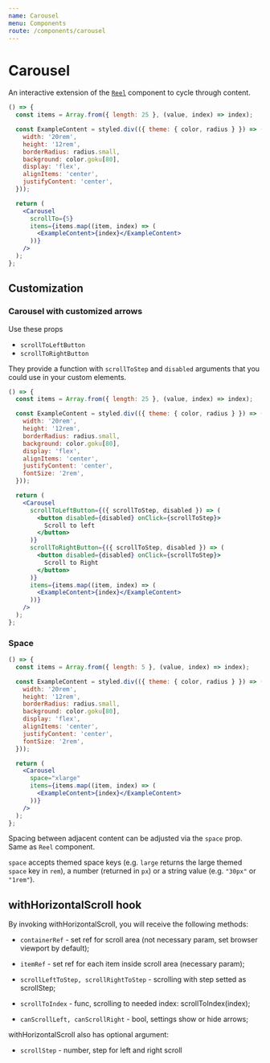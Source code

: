 ```yaml
---
name: Carousel
menu: Components
route: /components/carousel
---
```


# Carousel

An interactive extension of the [`Reel`](../reel) component to cycle through content.

```jsx react-live
() => {
  const items = Array.from({ length: 25 }, (value, index) => index);

  const ExampleContent = styled.div(({ theme: { color, radius } }) => ({
    width: '20rem',
    height: '12rem',
    borderRadius: radius.small,
    background: color.goku[80],
    display: 'flex',
    alignItems: 'center',
    justifyContent: 'center',
  }));

  return (
    <Carousel
      scrollTo={5}
      items={items.map((item, index) => (
        <ExampleContent>{index}</ExampleContent>
      ))}
    />
  );
};
```

## Customization

### Carousel with customized arrows

Use these props

- `scrollToLeftButton`
- `scrollToRightButton`

They provide a function with `scrollToStep` and `disabled` arguments that you could use in your custom elements.

```jsx react-live
() => {
  const items = Array.from({ length: 25 }, (value, index) => index);

  const ExampleContent = styled.div(({ theme: { color, radius } }) => ({
    width: '20rem',
    height: '12rem',
    borderRadius: radius.small,
    background: color.goku[80],
    display: 'flex',
    alignItems: 'center',
    justifyContent: 'center',
    fontSize: '2rem',
  }));

  return (
    <Carousel
      scrollToLeftButton={({ scrollToStep, disabled }) => (
        <button disabled={disabled} onClick={scrollToStep}>
          Scroll to left
        </button>
      )}
      scrollToRightButton={({ scrollToStep, disabled }) => (
        <button disabled={disabled} onClick={scrollToStep}>
          Scroll to Right
        </button>
      )}
      items={items.map((item, index) => (
        <ExampleContent>{index}</ExampleContent>
      ))}
    />
  );
};
```

### Space

```jsx react-live
() => {
  const items = Array.from({ length: 5 }, (value, index) => index);

  const ExampleContent = styled.div(({ theme: { color, radius } }) => ({
    width: '20rem',
    height: '12rem',
    borderRadius: radius.small,
    background: color.goku[80],
    display: 'flex',
    alignItems: 'center',
    justifyContent: 'center',
    fontSize: '2rem',
  }));

  return (
    <Carousel
      space="xlarge"
      items={items.map((item, index) => (
        <ExampleContent>{index}</ExampleContent>
      ))}
    />
  );
};
```

Spacing between adjacent content can be adjusted via the `space` prop. Same as `Reel` component.

`space` accepts themed space keys (e.g. `large` returns the large themed `space`
key in `rem`), a number (returned in `px`) or a string value (e.g. `"30px"` or
`"1rem"`).

## **withHorizontalScroll hook**

By invoking withHorizontalScroll, you will receive the following methods:

- `containerRef` - set ref for scroll area (not necessary param, set browser viewport by default);

- `itemRef` - set ref for each item inside scroll area (necessary param);

- `scrollLeftToStep, scrollRightToStep` - scrolling with step setted as scrollStep;

- `scrollToIndex` - func, scrolling to needed index: scrollToIndex(index);

- `canScrollLeft, canScrollRight` - bool, settings show or hide arrows;

withHorizontalScroll also has optional argument:

- `scrollStep` - number, step for left and right scroll

```

```

